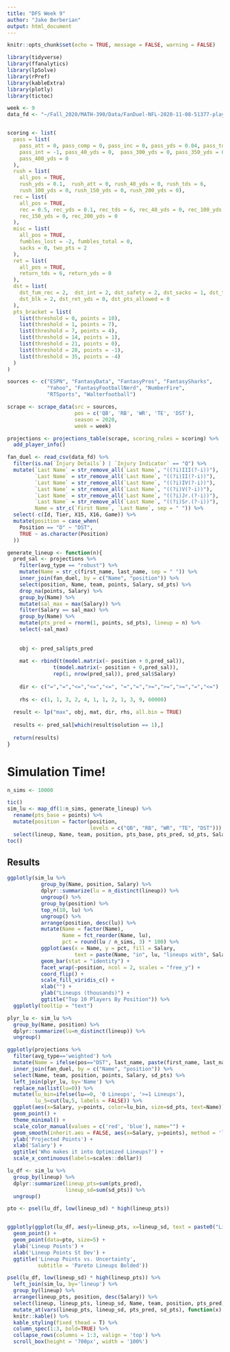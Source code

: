 ```yaml
---
title: "DFS Week 9" 
author: "Jake Berberian"
output: html_document
---
```


```r
knitr::opts_chunk$set(echo = TRUE, message = FALSE, warning = FALSE)
```

```r
library(tidyverse)
library(ffanalytics)
library(lpSolve)
library(rPref)
library(kableExtra)
library(plotly)
library(tictoc)
```

```r
week <- 9
data_fd <- "~/Fall_2020/MATH-390/Data/FanDuel-NFL-2020-11-08-51377-players-list.csv"


scoring <- list(
  pass = list(
    pass_att = 0, pass_comp = 0, pass_inc = 0, pass_yds = 0.04, pass_tds = 4,
    pass_int = -1, pass_40_yds = 0,  pass_300_yds = 0, pass_350_yds = 0,
    pass_400_yds = 0
  ),
  rush = list(
    all_pos = TRUE,
    rush_yds = 0.1,  rush_att = 0, rush_40_yds = 0, rush_tds = 6,
    rush_100_yds = 0, rush_150_yds = 0, rush_200_yds = 0),
  rec = list(
    all_pos = TRUE,
    rec = 0.5, rec_yds = 0.1, rec_tds = 6, rec_40_yds = 0, rec_100_yds = 0,
    rec_150_yds = 0, rec_200_yds = 0
  ),
  misc = list(
    all_pos = TRUE,
    fumbles_lost = -2, fumbles_total = 0,
    sacks = 0, two_pts = 2
  ),
  ret = list(
    all_pos = TRUE,
    return_tds = 6, return_yds = 0
  ),
  dst = list(
    dst_fum_rec = 2,  dst_int = 2, dst_safety = 2, dst_sacks = 1, dst_td = 6,
    dst_blk = 2, dst_ret_yds = 0, dst_pts_allowed = 0
  ),
  pts_bracket = list(
    list(threshold = 0, points = 10),
    list(threshold = 1, points = 7),
    list(threshold = 7, points = 4),
    list(threshold = 14, points = 1),
    list(threshold = 21, points = 0),
    list(threshold = 28, points = -1),
    list(threshold = 35, points = -4)
  )
)
```


```r
sources <- c("ESPN", "FantasyData", "FantasyPros", "FantasySharks", 
             "Yahoo", "FantasyFootballNerd", "NumberFire",
             "RTSports", "Walterfootball")

scrape <- scrape_data(src = sources,
                      pos = c('QB', 'RB', 'WR', 'TE', 'DST'),
                      season = 2020, 
                      week = week)
```


```r
projections <- projections_table(scrape, scoring_rules = scoring) %>%
  add_player_info()
```


```r
fan_duel <- read_csv(data_fd) %>% 
  filter(is.na(`Injury Details`) | `Injury Indicator` == "Q") %>%
  mutate(`Last Name` = str_remove_all(`Last Name`, "((?i)III(?-i))"),
         `Last Name` = str_remove_all(`Last Name`, "((?i)II(?-i))"),
         `Last Name` = str_remove_all(`Last Name`, "((?i)IV(?-i))"),
         `Last Name` = str_remove_all(`Last Name`, "((?i)V(?-i))"),
         `Last Name` = str_remove_all(`Last Name`, "((?i)Jr.(?-i))"),
         `Last Name` = str_remove_all(`Last Name`, "((?i)Sr.(?-i))"),
         Name = str_c(`First Name`, `Last Name`, sep = " ")) %>% 
  select(-c(Id, Tier, X15, X16, Game)) %>%
  mutate(position = case_when(
    Position == "D" ~ "DST",
    TRUE ~ as.character(Position)
  )) 
```


```r
generate_lineup <- function(n){
  pred_sal <- projections %>% 
    filter(avg_type == "robust") %>% 
    mutate(Name = str_c(first_name, last_name, sep = " ")) %>% 
    inner_join(fan_duel, by = c("Name", "position")) %>% 
    select(position, Name, team, points, Salary, sd_pts) %>% 
    drop_na(points, Salary) %>% 
    group_by(Name) %>% 
    mutate(sal_max = max(Salary)) %>%
    filter(Salary == sal_max) %>%
    group_by(Name) %>% 
    mutate(pts_pred = rnorm(1, points, sd_pts), lineup = n) %>% 
    select(-sal_max)
  
  
    obj <- pred_sal$pts_pred
    
    mat <- rbind(t(model.matrix(~ position + 0,pred_sal)), 
               t(model.matrix(~ position + 0,pred_sal)), 
               rep(1, nrow(pred_sal)), pred_sal$Salary)
    
    dir <- c("=","=","<=","<=","<=", "=","=",">=",">=",">=","=","<=")
    
    rhs <- c(1, 1, 3, 2, 4, 1, 1, 2, 1, 3, 9, 60000)
  
  result <- lp("max", obj, mat, dir, rhs, all.bin = TRUE)   
  
  results <- pred_sal[which(result$solution == 1),]
  
  return(results)
}
```

# Simulation Time!
```r
n_sims <- 10000

tic()
sim_lu <- map_df(1:n_sims, generate_lineup) %>%
  rename(pts_base = points) %>%  
  mutate(position = factor(position, 
                           levels = c("QB", "RB", "WR", "TE", "DST"))) %>% 
  select(lineup, Name, team, position, pts_base, pts_pred, sd_pts, Salary)
toc()
```

## Results

```r
ggplotly(sim_lu %>% 
           group_by(Name, position, Salary) %>% 
           dplyr::summarize(lu = n_distinct(lineup)) %>% 
           ungroup() %>% 
           group_by(position) %>% 
           top_n(10, lu) %>% 
           ungroup() %>% 
           arrange(position, desc(lu)) %>% 
           mutate(Name = factor(Name),
                  Name = fct_reorder(Name, lu),
                  pct = round(lu / n_sims, 3) * 100) %>% 
           ggplot(aes(x = Name, y = pct, fill = Salary,
                      text = paste(Name, "in", lu, "lineups with", Salary, "salary"))) +
           geom_bar(stat = "identity") +
           facet_wrap(~position, ncol = 2, scales = "free_y") +
           coord_flip() +
           scale_fill_viridis_c() +
           xlab("") +
           ylab("Lineups (thousands)") +
           ggtitle("Top 10 Players By Position")) %>% 
  ggplotly(tooltip = "text")
```


```r
plyr_lu <- sim_lu %>%
  group_by(Name, position) %>%
  dplyr::summarize(lu=n_distinct(lineup)) %>%
  ungroup() 

ggplotly(projections %>% 
  filter(avg_type=='weighted') %>%
  mutate(Name = ifelse(pos=="DST", last_name, paste(first_name, last_name))) %>%
  inner_join(fan_duel, by = c("Name", "position")) %>%
  select(Name, team, position, points, Salary, sd_pts) %>%
  left_join(plyr_lu, by='Name') %>%
  replace_na(list(lu=0)) %>%
  mutate(lu_bin=ifelse(lu==0, '0 Lineups', '>=1 Lineups'),
         lu_5=cut(lu,5, labels = FALSE)) %>%
  ggplot(aes(x=Salary, y=points, color=lu_bin, size=sd_pts, text=Name)) +
  geom_point() +
  theme_minimal() +
  scale_color_manual(values = c('red', 'blue'), name="") +
  geom_smooth(inherit.aes = FALSE, aes(x=Salary, y=points), method = 'lm') +
  ylab('Projected Points') +
  xlab('Salary') +
  ggtitle('Who makes it into Optimized Lineups?') +
  scale_x_continuous(labels=scales::dollar))
```


```r
lu_df <- sim_lu %>%
  group_by(lineup) %>%
  dplyr::summarize(lineup_pts=sum(pts_pred),
                   lineup_sd=sum(sd_pts)) %>%
  ungroup()

pto <- psel(lu_df, low(lineup_sd) * high(lineup_pts))


ggplotly(ggplot(lu_df, aes(y=lineup_pts, x=lineup_sd, text = paste0("Lineup: ", lineup))) +
  geom_point() +
  geom_point(data=pto, size=5) +
  ylab('Lineup Points') +
  xlab('Lineup Points St Dev') +
  ggtitle('Lineup Points vs. Uncertainty',
          subtitle = 'Pareto Lineups Bolded'))
```


```r
psel(lu_df, low(lineup_sd) * high(lineup_pts)) %>%
  left_join(sim_lu, by='lineup') %>%
  group_by(lineup) %>%
  arrange(lineup_pts, position, desc(Salary)) %>%
  select(lineup, lineup_pts, lineup_sd, Name, team, position, pts_pred, sd_pts, Salary) %>%
  mutate_at(vars(lineup_pts, lineup_sd, pts_pred, sd_pts), function(x) round(x, 2)) %>%
  knitr::kable() %>%
  kable_styling(fixed_thead = T) %>%
  column_spec(1:3, bold=TRUE) %>%
  collapse_rows(columns = 1:3, valign = 'top') %>%
  scroll_box(height = '700px', width = '100%')
```
